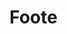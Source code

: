 
# Foote

<ProjectDetails
  region="Westerlands"
  house="House Foote"
  type="Castle"
  status="Abandoned"
  warp="/warp foote"
  projectLead="Batelgause"
  dateStarted="February 28, 2022"
  dateCompleted="Invalid Date"
/>

